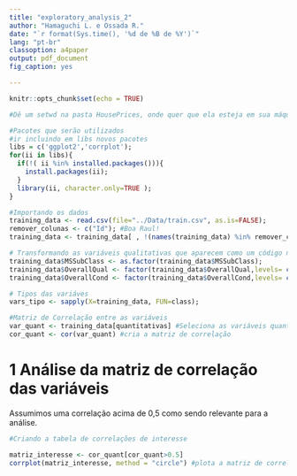 ```yaml
---
title: "exploratory_analysis_2"
author: "Hamaguchi L. e Ossada R."
date: "`r format(Sys.time(), '%d de %B de %Y')`"
lang: "pt-br"
classoption: a4paper
output: pdf_document
fig_caption: yes

---
```


```r
knitr::opts_chunk$set(echo = TRUE)
```

```r
#Dê um setwd na pasta HousePrices, onde quer que ela esteja em sua máquina

#Pacotes que serão utilizados
#ir incluindo em libs novos pacotes
libs = c('ggplot2','corrplot');
for(ii in libs){
  if(!( ii %in% installed.packages())){
    install.packages(ii);
  }
  library(ii, character.only=TRUE );
}


```



```r
#Importando os dados
training_data <- read.csv(file="../Data/train.csv", as.is=FALSE);
remover_colunas <- c("Id"); #Boa Raul!
training_data <- training_data[ , !(names(training_data) %in% remover_colunas ) ];

# Transformando as variáveis qualitativas que aparecem como um código numérico em fatores
training_data$MSSubClass <- as.factor(training_data$MSSubClass);
training_data$OverallQual <- factor(training_data$OverallQual,levels= c(1,2,3,4,5,6,7,8,9,10));
training_data$OverallCond <- factor(training_data$OverallCond,levels= c(1,2,3,4,5,6,7,8,9,10));

# Tipos das variáves
vars_tipo <- sapply(X=training_data, FUN=class);

#Matriz de Correlação entre as variáveis
var_quant <- training_data[quantitativas] #Seleciona as variáveis quantitativas de training_data
cor_quant <- cor(var_quant) #cria a matriz de correlação


```



# 1 Análise da matriz de correlação das variáveis

Assumimos uma correlação acima de 0,5 como sendo relevante para a análise.

```r
#Criando a tabela de correlações de interesse

matriz_interesse <- cor_quant[cor_quant>0.5]
corrplot(matriz_interesse, method = "circle") #plota a matriz de correlação com círculos


```







